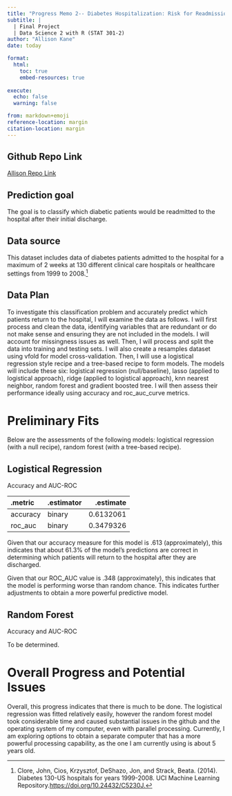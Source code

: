 ```yaml
---
title: "Progress Memo 2-- Diabetes Hospitalization: Risk for Readmission"
subtitle: |
  | Final Project 
  | Data Science 2 with R (STAT 301-2)
author: "Allison Kane"
date: today

format:
  html:
    toc: true
    embed-resources: true
    
execute:
  echo: false
  warning: false

from: markdown+emoji 
reference-location: margin
citation-location: margin
---
```


::: {.callout-tip icon=false}

## Github Repo Link

[Allison Repo Link](https://github.com/stat301-2-2024-winter/final-project-2-akane2460)

:::

::: {.callout-note icon="false"}
## Prediction goal

The goal is to classify which diabetic patients would be readmitted to the hospital after their initial discharge. 

:::

## Data source

This dataset includes data of diabetes patients admitted to the hospital for a maximum of 2 weeks at 130 different clinical care hospitals or healthcare settings from 1999 to 2008.^[Clore, John, Cios, Krzysztof, DeShazo, Jon, and Strack, Beata. (2014). Diabetes 130-US hospitals for years 1999-2008. UCI Machine Learning Repository.[ https://doi.org/10.24432/C5230J.](https://archive.ics.uci.edu/dataset/296/diabetes+130-us+hospitals+for+years+1999-2008)]

## Data Plan

To investigate this classification problem and accurately predict which patients return to the hospital, I will examine the data as follows. I will first process and clean the data, identifying variables that are redundant or do not make sense and ensuring they are not included in the models. I will account for missingness issues as well. Then, I will process and split the data into training and testing sets. I will also create a resamples dataset using vfold for model cross-validation. Then, I will use a logistical regression style recipe and a tree-based recipe to form models. The models will include these six: logistical regression (null/baseline), lasso (applied to logistical approach), ridge (applied to logistical approach), knn nearest neighbor, random forest and gradient boosted tree. I will then assess their performance ideally using accuracy and roc_auc_curve metrics. 

# Preliminary Fits
Below are the assessments of the following models: logistical regression (with a null recipe), random forest (with a tree-based recipe).

::: {.callout-box icon=false}

## Logistical Regression

Accuracy and AUC-ROC

|.metric  |.estimator | .estimate|
|:--------|:----------|---------:|
|accuracy |binary     | 0.6132061|
|roc_auc  |binary     | 0.3479326|

Given that our accuracy measure for this model is .613 (approximately), this indicates that about 61.3% of the model's predictions are correct in determining which patients will return to the hospital after they are discharged.

Given that our ROC_AUC value is .348 (approximately), this indicates that the model is performing worse than random chance. This indicates further adjustments to obtain a more powerful predictive model.

:::

::: {.callout-box icon=false}

## Random Forest

Accuracy and AUC-ROC

To be determined.


:::

# Overall Progress and Potential Issues

  Overall, this progress indicates that there is much to be done. The logistical regression was fitted relatively easily, however the random forest model took considerable time and caused substantial issues in the github and the operating system of my computer, even with parallel processing. Currently, I am exploring options to obtain a separate computer that has a more powerful processing capability, as the one I am currently using is about 5 years old. 
  
